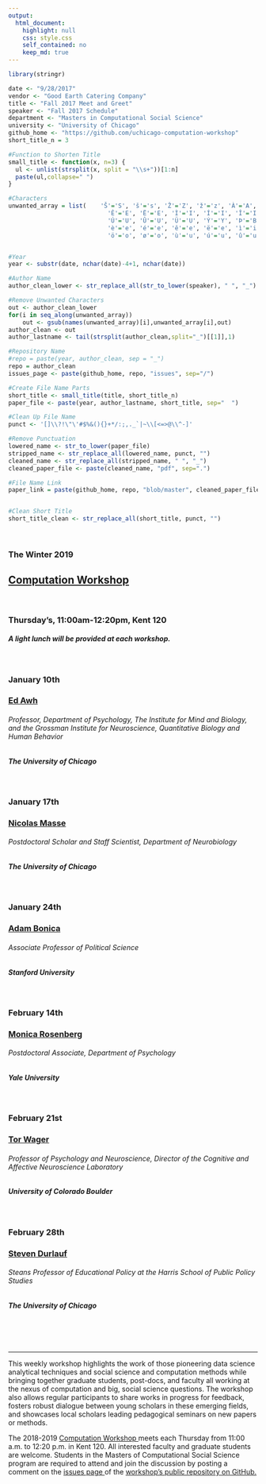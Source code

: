 ```yaml
---
output:
  html_document:
    highlight: null
    css: style.css
    self_contained: no
    keep_md: true
---
```


```r
library(stringr)

date <- "9/28/2017"
vendor <- "Good Earth Catering Company"
title <- "Fall 2017 Meet and Greet"
speaker <- "Fall 2017 Schedule"
department <- "Masters in Computational Social Science"
university <- "University of Chicago"
github_home <- "https://github.com/uchicago-computation-workshop"
short_title_n = 3


```

```r
#Function to Shorten Title
small_title <- function(x, n=3) {
  ul <- unlist(strsplit(x, split = "\\s+"))[1:n]
  paste(ul,collapse=" ")
}

#Characters
unwanted_array = list(    'Š'='S', 'š'='s', 'Ž'='Z', 'ž'='z', 'À'='A', 'Á'='A', 'Â'='A', 'Ã'='A', 'Ä'='A', 'Å'='A', 'Æ'='A', 'Ç'='C', 'È'='E', 'É'='E',
                            'Ê'='E', 'Ë'='E', 'Ì'='I', 'Í'='I', 'Î'='I', 'Ï'='I', 'Ñ'='N', 'Ò'='O', 'Ó'='O', 'Ô'='O', 'Õ'='O', 'Ö'='O', 'Ø'='O', 'Ù'='U',
                            'Ú'='U', 'Û'='U', 'Ü'='U', 'Ý'='Y', 'Þ'='B', 'ß'='Ss', 'à'='a', 'á'='a', 'â'='a', 'ã'='a', 'ä'='a', 'å'='a', 'æ'='a', 'ç'='c',
                            'è'='e', 'é'='e', 'ê'='e', 'ë'='e', 'ì'='i', 'í'='i', 'î'='i', 'ï'='i', 'ð'='o', 'ñ'='n', 'ò'='o', 'ó'='o', 'ô'='o', 'õ'='o',
                            'ö'='o', 'ø'='o', 'ù'='u', 'ú'='u', 'û'='u', 'ý'='y', 'ý'='y', 'þ'='b', 'ÿ'='y' )


#Year
year <- substr(date, nchar(date)-4+1, nchar(date))

#Author Name
author_clean_lower <- str_replace_all(str_to_lower(speaker), " ", "_")

#Remove Unwanted Characters
out <- author_clean_lower
for(i in seq_along(unwanted_array))
    out <- gsub(names(unwanted_array)[i],unwanted_array[i],out)
author_clean <- out
author_lastname <- tail(strsplit(author_clean,split="_")[[1]],1)

#Repository Name
#repo = paste(year, author_clean, sep = "_")
repo = author_clean
issues_page <- paste(github_home, repo, "issues", sep="/")

#Create File Name Parts
short_title <- small_title(title, short_title_n)
paper_file <- paste(year, author_lastname, short_title, sep="  ")

#Clean Up File Name
punct <- '[]\\?!\"\'#$%&(){}+*/:;,._`|~\\[<=>@\\^-]'

#Remove Punctuation
lowered_name <- str_to_lower(paper_file)
stripped_name <- str_replace_all(lowered_name, punct, "")
cleaned_name <- str_replace_all(stripped_name, " ", "_")
cleaned_paper_file <- paste(cleaned_name, "pdf", sep=".")

#File Name Link
paper_link = paste(github_home, repo, "blob/master", cleaned_paper_file, sep="/"  )


#Clean Short Title
short_title_clean <- str_replace_all(short_title, punct, "")

```

<br>

<h3 class=pfblock-header> The Winter 2019 </h3>
<h2 class=pfblock-header4> <a href="https://macss.uchicago.edu/content/computation-workshop"> Computation Workshop </a> </h2>
<br>
<h3 class=pfblock-header3> Thursday's, 11:00am-12:20pm, Kent 120 </h3>
<h5 class=pfblock-header3>A light lunch will be provided at each workshop.</h5>
<br>


<h3 class=pfblock-header4> January 10th </h3>
<h3 class=pfblock-header4><a href="https://psychology.uchicago.edu/directory/edward-s-awh"> Ed Awh </a> </h3>
<h6 class=pfblock-header4>Professor, Department of Psychology, The Institute for Mind and Biology, and the Grossman Institute for Neuroscience, Quantitative Biology and Human Behavior</h6>
<h5 class=pfblock-header4>The University of Chicago</h5>
<br>


<h3 class=pfblock-header4> January 17th </h3>
<h3 class=pfblock-header4><a href="https://www.linkedin.com/in/nicolas-masse-43806a1a/"> Nicolas Masse </a> </h3>
<h6 class=pfblock-header4>Postdoctoral Scholar and Staff Scientist, Department of Neurobiology</h6>
<h5 class=pfblock-header4>The University of Chicago</h5>
<br>


<h3 class=pfblock-header4> January 24th </h3>
<h3 class=pfblock-header4><a href="http://web.stanford.edu/~bonica/"> Adam Bonica </a> </h3>
<h6 class=pfblock-header4>Associate Professor of Political Science</h6>
<h5 class=pfblock-header4>Stanford University</h5>
<br>


<h3 class=pfblock-header4> February 14th </h3>
<h3 class=pfblock-header4><a href="http://monicarosenberg.org/"> Monica Rosenberg </a> </h3>
<h6 class=pfblock-header4>Postdoctoral Associate, Department of Psychology</h6>
<h5 class=pfblock-header4>Yale University</h5>
<br>

<h3 class=pfblock-header4> February 21st </h3>
<h3 class=pfblock-header4><a href="https://www.colorado.edu/neuroscience/tor-wager"> Tor Wager </a> </h3>
<h6 class=pfblock-header4>Professor of Psychology and Neuroscience, Director of the Cognitive and Affective Neuroscience Laboratory</h6>
<h5 class=pfblock-header4>University of Colorado Boulder</h5>
<br>

<h3 class=pfblock-header4> February 28th </h3>
<h3 class=pfblock-header4><a href="http://home.uchicago.edu/sdurlauf/index.html"> Steven Durlauf </a> </h3>
<h6 class=pfblock-header4>Steans Professor of Educational Policy at the Harris School of Public Policy Studies</h6>
<h5 class=pfblock-header4>The University of Chicago</h5>
<br>

<br>

---

<p class=footertext2> This weekly workshop highlights the work of those pioneering data science analytical techniques and social science and computation methods while bringing together graduate students, post-docs, and faculty all working at the nexus of computation and big, social science questions. The workshop also allows regular participants to share works in progress for feedback, fosters robust dialogue between young scholars in these emerging fields, and showcases local scholars leading pedagogical seminars on new papers or methods. </p>

<p class=footertext2> The 2018-2019 <a href="https://macss.uchicago.edu/content/computation-workshop"> Computation Workshop </a> meets each Thursday from 11:00 a.m. to 12:20 p.m. in Kent 120. All interested faculty and graduate students are welcome. Students in the Masters of Computational Social Science program are required to attend and join the discussion by posting a comment on the <a href="https://github.com/uchicago-computation-workshop/README"> issues page </a> of the <a href="https://github.com/uchicago-computation-workshop"> workshop's public repository on GitHub.</a></p>